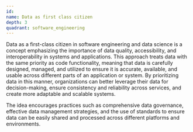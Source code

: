 ```yaml
---
id:
name: Data as first class citizen
depth: 3
quadrant: software_engineering
---
```


Data as a first-class citizen in software engineering and data science is a concept emphasizing the importance of data quality,
accessibility, and interoperability in systems and applications.
This approach treats data with the same priority as code functionality, meaning that data is carefully designed, managed,
and utilized to ensure it is accurate, available, and usable across different parts of an application or system.
By prioritizing data in this manner, organizations can better leverage their data for decision-making,
ensure consistency and reliability across services, and create more adaptable and scalable systems.

The idea encourages practices such as comprehensive data governance, effective data management strategies,
and the use of standards to ensure data can be easily shared and processed across different platforms and environments.
